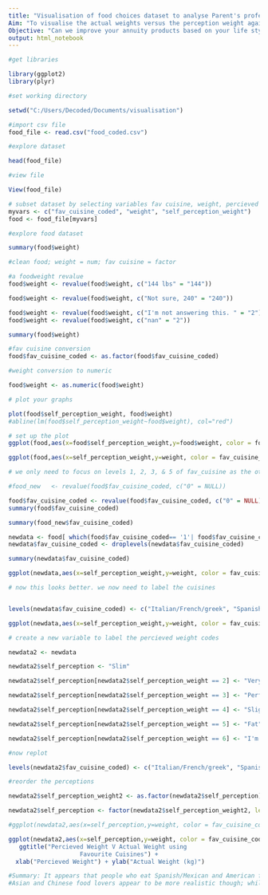 ---
title: "Visualisation of food choices dataset to analyse Parent's profession against childhood food choices"
Aim: "To visualise the actual weights versus the perception weight against their favourite food cuisines to have a feel of which cuisine appears to be healthiest"
Objective: "Can we improve your annuity products based on your life style (food choices and exercise)"
output: html_notebook
---

```{r}
#get libraries

library(ggplot2)
library(plyr)
```


```{r}
#set working directory

setwd("C:/Users/Decoded/Documents/visualisation")


```

```{r}
#import csv file
food_file <- read.csv("food_coded.csv")
```


```{r}
#explore dataset

head(food_file)

```

```{r}
#view file

View(food_file)
```
```{r}
# subset dataset by selecting variables fav cuisine, weight, percieved weight
myvars <- c("fav_cuisine_coded", "weight", "self_perception_weight")
food <- food_file[myvars]
```

```{r}
#explore food dataset

summary(food$weight)
```

```{r}
#clean food; weight = num; fav cuisine = factor

#a foodweight revalue
food$weight <- revalue(food$weight, c("144 lbs" = "144"))

food$weight <- revalue(food$weight, c("Not sure, 240" = "240"))

food$weight <- revalue(food$weight, c("I'm not answering this. " = "2"))
food$weight <- revalue(food$weight, c("nan" = "2"))

summary(food$weight)
```
```{r}
#fav cuisine conversion
food$fav_cuisine_coded <- as.factor(food$fav_cuisine_coded)
```

```{r}
#weight conversion to numeric

food$weight <- as.numeric(food$weight)

```
```{r}
# plot your graphs

plot(food$self_perception_weight, food$weight)
#abline(lm(food$self_perception_weight~food$weight), col="red")
```
```{r}
# set up the plot 
ggplot(food,aes(x=food$self_perception_weight,y=food$weight, color = food$fav_cuisine_coded)) + geom_point()
```

```{r}
ggplot(food,aes(x=self_perception_weight,y=weight, color = fav_cuisine_coded)) + geom_point() + facet_wrap(~fav_cuisine_coded)
```

```{r}
# we only need to focus on levels 1, 2, 3, & 5 of fav_cuisine as the others don't give us enough information from the above visualisation

#food_new   <- revalue(food$fav_cuisine_coded, c("0" = NULL))

food$fav_cuisine_coded <- revalue(food$fav_cuisine_coded, c("0" = NULL))
summary(food$fav_cuisine_coded)


```
```{r}
summary(food_new$fav_cuisine_coded)
```

```{r}
newdata <- food[ which(food$fav_cuisine_coded== '1'| food$fav_cuisine_coded== '2'| food$fav_cuisine_coded== '4'| food$fav_cuisine_coded== '5' ),]
newdata$fav_cuisine_coded <- droplevels(newdata$fav_cuisine_coded)

summary(newdata$fav_cuisine_coded)
```


```{r}
ggplot(newdata,aes(x=self_perception_weight,y=weight, color = fav_cuisine_coded)) + geom_point() + facet_wrap(~fav_cuisine_coded)
```
```{r}
# now this looks better. we now need to label the cuisines


levels(newdata$fav_cuisine_coded) <- c("Italian/French/greek", "Spanish/mexican", "Asian/Chinese/Thai/Nepal", "American" )
```



```{r}
ggplot(newdata,aes(x=self_perception_weight,y=weight, color = fav_cuisine_coded)) + geom_point() + facet_grid(newdata$fav_cuisine_coded ~.) + facet_wrap(~fav_cuisine_coded) 
```

```{r}
# create a new variable to label the percieved weight codes

newdata2 <- newdata

newdata2$self_perception <- "Slim"

newdata2$self_perception[newdata2$self_perception_weight == 2] <- "Very Fit"

newdata2$self_perception[newdata2$self_perception_weight == 3] <- "Perfect"

newdata2$self_perception[newdata2$self_perception_weight == 4] <- "Slightly Fat"

newdata2$self_perception[newdata2$self_perception_weight == 5] <- "Fat"

newdata2$self_perception[newdata2$self_perception_weight == 6] <- "I'm Special"

```
```{r}
#now replot

levels(newdata2$fav_cuisine_coded) <- c("Italian/French/greek", "Spanish/mexican", "Asian/Chinese/Thai/Nepal", "American" )
```

```{r}
#reorder the perceptions

newdata2$self_perception_weight2 <- as.factor(newdata2$self_perception)

newdata2$self_perception <- factor(newdata2$self_perception_weight2, levels=c("Slim","Very Fit","Perfect","Slightly Fat","Fat","I'm Special"))
```


```{r}
#ggplot(newdata2,aes(x=self_perception,y=weight, color = fav_cuisine_coded)) + geom_point() + facet_grid(newdata$fav_cuisine_coded ~.) + facet_wrap(~fav_cuisine_coded) 

ggplot(newdata2,aes(x=self_perception,y=weight, color = fav_cuisine_coded)) + geom_point() + theme(axis.text.x = element_text(angle=90,hjust=1)) + facet_grid(newdata$fav_cuisine_coded ~.) + facet_wrap(~fav_cuisine_coded) +
   ggtitle("Percieved Weight V Actual Weight using
                    Favourite Cuisines") +
  xlab("Percieved Weight") + ylab("Actual Weight (kg)")

```
```{r}
#Summary: It appears that people who eat Spanish/Mexican and American foods self identify as being very attractive.
#Asian and Chinese food lovers appear to be more realistic though; while the American food lovers appear to be in self denial in my opinion

```

